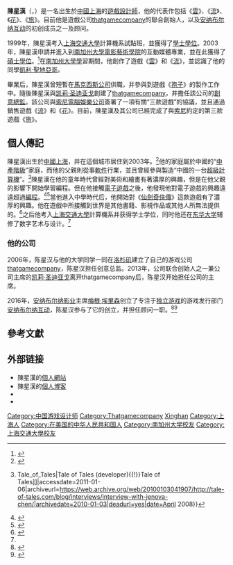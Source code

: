 {{NoteTA
| G1=Games
}}
{{Infobox Person
| name = 陳星漢
| image = Jenova Chen - 2007.jpg
| image_size = 160px
| caption = 陳星漢（2007年）
| birth_date = {{Birth date and age|1981|10|8}}<ref name="weibo">{{cite web|author=陳星漢|title=陳星漢的新浪微博|url=http://weibo.com/1834812694/yFtjMagui|accessdate=2012-12-25|archive-date=2019-07-13|archive-url=https://web.archive.org/web/20190713210040/https://passport.weibo.com/visitor/visitor?entry=miniblog&a=enter&url=https%3A%2F%2Fweibo.com%2F1834812694%2FyFtjMagui&domain=.weibo.com&ua=php-sso_sdk_client-0.6.28&_rand=1563051639.5641|dead-url=no}}</ref>
| birth_place = {{CHN}}[[上海市|上海市]]
| death_date = 
| death_place = 
| residence = {{USA}}[[加利福尼亞州|加利福尼亞州]][[洛杉矶市|洛杉矶市]]
| occupation = [[遊戲設計師|遊戲設計師]]
| spouse = 
| known_for = 电子游戏设计
| notable_works = 《[[云_(游戏)|云]]》、《[[流_(遊戲)|流]]》、《[[花_(游戏)|花]]》、《[[旅_(遊戲)|风之旅人]]》、《[[Sky光·遇|光·遇]]》
| website = http://www.jenovachen.com/
| other_names = 游戏禅师
}}

'''陳星漢'''（{{lang-en|'''Jenova Chen'''}}，{{bd|1981年|10月8日 || }}）是一名出生於[[中國|中國]][[上海|上海]]的[[遊戲設計師|遊戲設計師]]，他的代表作包括《[[云_(游戏)|雲]]》、《[[流_(遊戲)|流]]》、《[[花_(游戏)|花]]》、《[[旅_(遊戲)|旅]]》。目前他是遊戲公司[[thatgamecompany|thatgamecompany]]的聯合創始人，以及[[安纳布尔纳互动|安纳布尔纳互动]]的初创成员之一及顾问。

1999年，陳星漢考入[[上海交通大學|上海交通大學]]計算機系試點班，並獲得了[[學士學位|學士學位]]。2003年，陳星漢申請并進入到[[南加州大学电影艺术学院|南加州大學電影藝術學院]]的互動媒體專業，並在此獲得了[[硕士学位|碩士學位]]。<ref name="netease">{{cite web|author=網易遊戲頻道|title=陈星汉的“中国式童年”|url=http://game.163.com/special/jianzheng_23/|accessdate=2012-12-25|archive-date=2013-01-16|archive-url=https://web.archive.org/web/20130116045230/http://game.163.com/special/jianzheng_23/|dead-url=no}}</ref>在[[南加州大学|南加州大學學]]習期間，他創作了遊戲《[[云_(游戏)|雲]]》和《[[流_(遊戲)|流]]》，並認識了他的同學[[凱利·聖地亞哥|凱利·聖地亞哥]]。

畢業后，陳星漢曾短暫在[[Maxis|馬克西斯公司]]供職，并參與到遊戲《[[孢子_(遊戲)|孢子]]》的製作工作中。隨後陳星漢與[[凯莉·圣迪亚戈|凯莉·圣迪亚戈]]創建了[[thatgamecompany|thatgamecompany]]，并擔任該公司的[[創意總監|創意總監]]。該公司與[[索尼電腦娛樂|索尼電腦娛樂公司]]簽署了一項有關“三款遊戲”的協議，並且通過{{lang|en|[[PlayStation_Network|PlayStation Network]]}}銷售遊戲《[[流_(遊戲)|流]]》和《[[花_(游戏)|花]]》。目前，陳星漢及其公司已經完成了與[[索尼|索尼]]約定的第三款遊戲《[[旅_(遊戲)|旅]]》。

== 個人傳記 ==
陳星漢出生於[[中國|中國]][[上海|上海]]，并在這個城市居住到2003年。<ref name="NPRint">{{cite web|last=Chaplin|first=Heather|title=Video Game Grad Programs Open Up The Industry|url=http://www.npr.org/templates/story/story.php?storyId=102246406|publisher=[[NPR|NPR]]|accessdate=2011-01-05|date=2009-03-25|archiveurl=https://web.archive.org/web/20090326081336/http://www.npr.org/templates/story/story.php?storyId=102246406|archivedate=2009-03-26|deadurl=no}}</ref>他的家庭屬於中國的“[[中產階級|中產階級]]”家庭，而他的父親則從事[[軟件|軟件]]行業，並且曾經參與製造“中國的一台[[超級計算機|超級計算機]]”。<ref name="TOTint">{{cite web|title=Interview with Jenova Chen|url=http://tale-of-tales.com/blog/interviews/interview-with-jenova-chen/|publisher=[[Tale_of_Tales_(developer){{!}}Tale_of_Tales|Tale of Tales (developer){{!}}Tale of Tales]]|accessdate=2011-01-06|archiveurl=https://web.archive.org/web/20100103041907/http://tale-of-tales.com/blog/interviews/interview-with-jenova-chen/|archivedate=2010-01-03|deadurl=yes|date=April 2008}}</ref>陳星漢在他的童年時代曾經對美術和繪畫有著濃厚的興趣，但是在他父親的影響下開始學習編程。但在他接觸[[電子遊戲|電子遊戲]]之後，他發現他對電子遊戲的興趣遠遠超過[[編程|編程]]。<ref name="GSint">{{cite web |last=Wen |first=Howard |publisher=[[Gamasutra|Gamasutra]] |title=Go With the fl0w: Jenova Chen on Console Independence |url=http://www.gamasutra.com/view/feature/1734/go_with_the_fl0w_jenova_chen_on_.php |accessdate=2011-01-05 |date=2007-01-22 |archiveurl=https://web.archive.org/web/20100807005647/http://www.gamasutra.com/view/feature/1734/go_with_the_fl0w_jenova_chen_on_.php |archivedate=2010-08-07 |deadurl=no }}</ref><ref name="CBCint">{{cite web |last=Young |first=Nora |authorlink=Nora Young |title=Full Interview: Jenova Chen |url=http://www.cbc.ca/spark/2009/01/full-interview-jenova-chen/ |publisher=[[CBC_Radio_One|CBC Radio One]] |accessdate=2011-01-06 |date=2009-01-28 |archiveurl=https://web.archive.org/web/20090213221451/http://www.cbc.ca/spark/2009/01/full-interview-jenova-chen/ |archivedate=2009-02-13 |deadurl=no }}</ref>當他進入中學時代后，他開始對《[[仙劍奇俠傳|仙劍奇俠傳]]》這款遊戲有了濃厚的興趣。他在遊戲中所接觸到世界是其他書籍、影視作品或其他人所無法提供的。<ref name="EGjm">{{cite web |last=Parkin |first=Simon |title=Jenova Chen: Journeyman |url=http://www.eurogamer.net/articles/2012-04-02-jenova-chen-journeyman |publisher=[[Eurogamer|Eurogamer]] |accessdate=2012-04-03 |archiveurl=https://www.webcitation.org/66esxbHHu?url=http://www.eurogamer.net/articles/2012-04-02-jenova-chen-journeyman |archivedate=2012-04-03 |date=2012-04-02 |deadurl=no }}</ref>之后他考入[[上海交通大學|上海交通大學]]計算機系并获得学士学位，同时他还在[[东华大学_(上海)|东华大学]]辅修了数字艺术与设计。<ref name="GSint"/>

=== 他的公司 ===
{{main|thatgamecompany}}
2006年，陈星汉与他的大学同学一同在[[洛杉矶|洛杉矶]]建立了自己的游戏公司[[thatgamecompany|thatgamecompany]]，陈星汉担任创意总监。2013年，公司联合创始人之一兼公司主席的[[凯莉·圣迪亚戈|凯莉·圣迪亚戈]]离开thatgamecompany后，陈星汉开始担任公司的主席。

2016年，[[安纳布尔纳影业|安纳布尔纳影业]]主席[[梅根·埃里森|梅根·埃里森]]创立了专注于[[独立游戏|独立游戏]]的游戏发行部门[[安纳布尔纳互动|安纳布尔纳互动]]，陈星汉参与了它的创立，并担任顾问一职。<ref>{{cite web |last=Jarvey |first=Natalie |title=Megan Ellison's Annapurna Pictures Launches Video Game Division |4= |url=https://www.hollywoodreporter.com/news/megan-ellisons-annapurna-pictures-launches-video-game-division-951719 |publisher=Hollywood Reporter |date=2016-12-13|accessdate=2020-06-02 |archive-date=2018-01-28 |archive-url=https://web.archive.org/web/20180128111546/https://www.hollywoodreporter.com/news/megan-ellisons-annapurna-pictures-launches-video-game-division-951719 |dead-url=no }}</ref><ref>{{cite web |last=Wen |first=Alan |title=Why Annapurna Interactive is the Most Exciting Publisher Around |url=https://www.kotaku.co.uk/2018/02/13/why-annapurna-interactive-is-the-most-exciting-publisher-around |publisher=Kotaku |date=2018-02-13 |accessdate=2020-06-02 |archive-date=2020-09-07 |archive-url=https://web.archive.org/web/20200907201745/https://www.kotaku.co.uk/2018/02/13/why-annapurna-interactive-is-the-most-exciting-publisher-around |dead-url=no }}</ref>

== 參考文獻 ==
{{reflist}}

== 外部链接 ==
* 陳星漢的[http://www.jenovachen.com 個人網站] {{Wayback|url=http://www.jenovachen.com/ |date=20121228230752 }}{{en}}
* 陳星漢的[http://interactive.usc.edu/members/jchen/ 個人博客] {{Wayback|url=http://interactive.usc.edu/members/jchen/ |date=20091219185435 }}{{en}}
* {{Twitter|JenovaChen}}
* {{Sinaweibo|jenovachen}}


{{Thatgamecompany}}
{{DEFAULTSORT:Chen, Xinghan}}
[[Category:中国游戏设计师|Category:中国游戏设计师]]
[[Category:Thatgamecompany|Category:Thatgamecompany]]
[[Category:陈姓|Xinghan]]
[[Category:上海人|Category:上海人]]
[[Category:在美国的中华人民共和国人|Category:在美国的中华人民共和国人]]
[[Category:南加州大学校友|Category:南加州大学校友]]
[[Category:上海交通大學校友|Category:上海交通大學校友]]